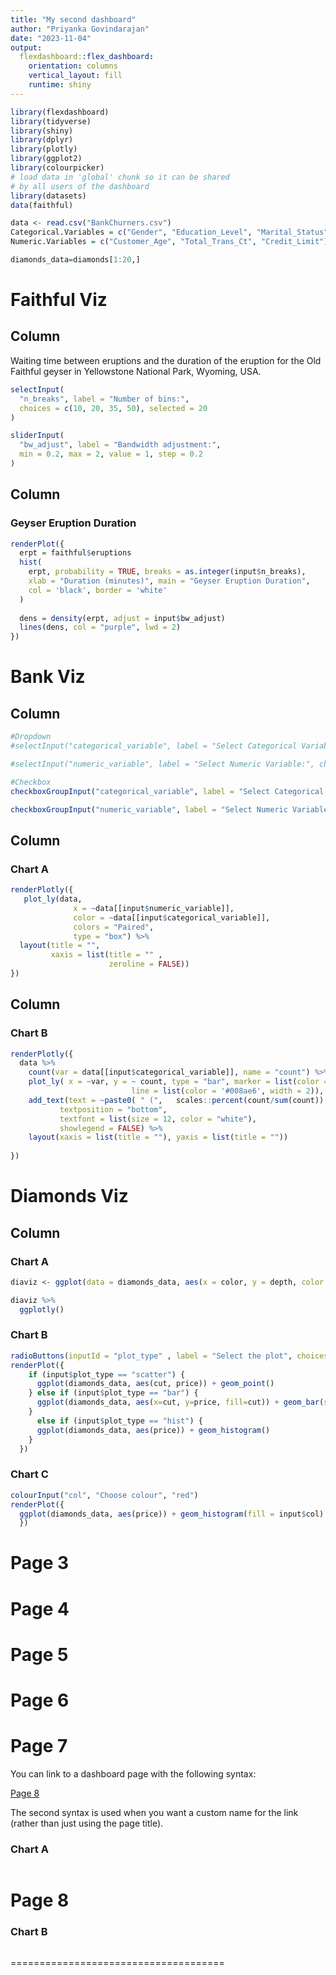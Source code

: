 ```yaml
---
title: "My second dashboard"
author: "Priyanka Govindarajan"
date: "2023-11-04"
output: 
  flexdashboard::flex_dashboard:
    orientation: columns
    vertical_layout: fill
    runtime: shiny
---
```


```r
library(flexdashboard)
library(tidyverse)
library(shiny)
library(dplyr)
library(plotly)
library(ggplot2)
library(colourpicker)
# load data in 'global' chunk so it can be shared
# by all users of the dashboard
library(datasets)
data(faithful)

data <- read.csv("BankChurners.csv")
Categorical.Variables = c("Gender", "Education_Level", "Marital_Status")
Numeric.Variables = c("Customer_Age", "Total_Trans_Ct", "Credit_Limit")

diamonds_data=diamonds[1:20,]
```
Faithful Viz
===
Column {.sidebar}
--------------------------------------------------

Waiting time between eruptions and the duration of the eruption
for the Old Faithful geyser in Yellowstone National Park,
Wyoming, USA.

```r
selectInput(
  "n_breaks", label = "Number of bins:",
  choices = c(10, 20, 35, 50), selected = 20
)

sliderInput(
  "bw_adjust", label = "Bandwidth adjustment:",
  min = 0.2, max = 2, value = 1, step = 0.2
)
```
Column
--------------------------------------------------
### Geyser Eruption Duration

```r
renderPlot({
  erpt = faithful$eruptions
  hist(
    erpt, probability = TRUE, breaks = as.integer(input$n_breaks),
    xlab = "Duration (minutes)", main = "Geyser Eruption Duration",
    col = 'black', border = 'white'
  )
  
  dens = density(erpt, adjust = input$bw_adjust)
  lines(dens, col = "purple", lwd = 2)
})
```


Bank Viz
===
Column {.sidebar data-width=200}
-----------------------------------------------------------------------

```r

#Dropdown
#selectInput("categorical_variable", label = "Select Categorical Variable:", choices = Categorical.Variables)

#selectInput("numeric_variable", label = "Select Numeric Variable:", choices = Numeric.Variables)

#Checkbox
checkboxGroupInput("categorical_variable", label = "Select Categorical Variable:", choices = Categorical.Variables, selected = "Gender")

checkboxGroupInput("numeric_variable", label = "Select Numeric Variable:", choices = Numeric.Variables, selected = "Customer_Age")


```
Column {data-width=400,}
-----------------------------------------------------------------------

### Chart A

```r
renderPlotly({
   plot_ly(data,
              x = ~data[[input$numeric_variable]],
              color = ~data[[input$categorical_variable]],
              colors = "Paired",
              type = "box") %>%
  layout(title = "",
         xaxis = list(title = "" ,
                      zeroline = FALSE))
})
```
Column {data-width=400}
-----------------------------------------------------------------------

### Chart B

```r
renderPlotly({
  data %>%
    count(var = data[[input$categorical_variable]], name = "count") %>%
    plot_ly( x = ~var, y = ~ count, type = "bar", marker = list(color = '#008ae6',
                           line = list(color = '#008ae6', width = 2)), hoverinfo = "x+y") %>%
    add_text(text = ~paste0( " (",   scales::percent(count/sum(count)),")"), 
           textposition = "bottom", 
           textfont = list(size = 12, color = "white"), 
           showlegend = FALSE) %>%
    layout(xaxis = list(title = ""), yaxis = list(title = ""))
    
})
```

Diamonds Viz
===
Column {data-width=400, .tabset}
-----------------------------------------------------------------------

### Chart A

```r
diaviz <- ggplot(data = diamonds_data, aes(x = color, y = depth, color = cut, shape = clarity)) + geom_point(size = 3)

diaviz %>% 
  ggplotly()
```

### Chart B

```r
radioButtons(inputId = "plot_type" , label = "Select the plot", choices = c("scatter", "bar", "hist" ))
renderPlot({
    if (input$plot_type == "scatter") {
      ggplot(diamonds_data, aes(cut, price)) + geom_point()
    } else if (input$plot_type == "bar") {
      ggplot(diamonds_data, aes(x=cut, y=price, fill=cut)) + geom_bar(stat="identity")
    }
      else if (input$plot_type == "hist") {
      ggplot(diamonds_data, aes(price)) + geom_histogram()
    }
  })

```
### Chart C

```r
colourInput("col", "Choose colour", "red")
renderPlot({
  ggplot(diamonds_data, aes(price)) + geom_histogram(fill = input$col) 
  })

```

Page 3 {data-navmenu="Menu A" data-navmenu-icon="fa-bookmark"}
=====================================


Page 4 {data-navmenu="Menu A"}
=====================================  


Page 5 {data-navmenu="Menu B" data-navmenu="fa-cog"}
=====================================


Page 6 {data-navmenu="Menu B"}
==========================================

Page 7
===================================== 

You can link to a dashboard page with the following syntax:

[Page 8]

The second syntax is used when you want a custom name for the link 
(rather than just using the page title).

### Chart A
    
```r
```

Page 8
=====================================     

### Chart B
    
```r
```
=====================================  
